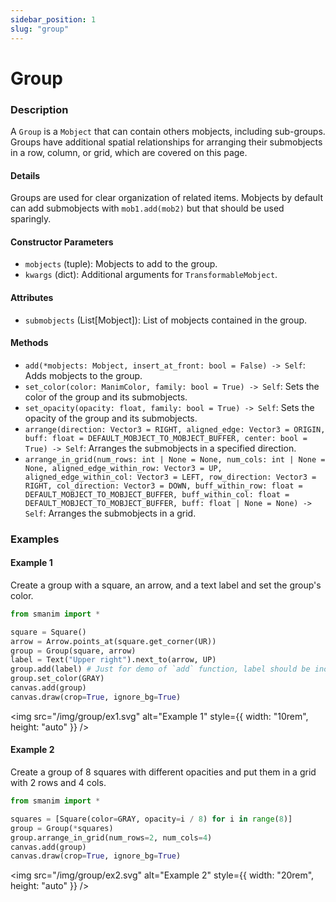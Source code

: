 ```yaml
---
sidebar_position: 1
slug: "group"
---
```


# Group

### Description

A `Group` is a `Mobject` that can contain others mobjects, including sub-groups.
Groups have additional spatial relationships for arranging their submobjects in a row, column, or grid, which are covered on this page.

#### Details

Groups are used for clear organization of related items.
Mobjects by default can add submobjects with `mob1.add(mob2)` but that should be used sparingly.

#### Constructor Parameters

- `mobjects` (tuple): Mobjects to add to the group.
- `kwargs` (dict): Additional arguments for `TransformableMobject`.

#### Attributes

- `submobjects` (List[Mobject]): List of mobjects contained in the group.

#### Methods

- `add(*mobjects: Mobject, insert_at_front: bool = False) -> Self`: Adds mobjects to the group.
- `set_color(color: ManimColor, family: bool = True) -> Self`: Sets the color of the group and its submobjects.
- `set_opacity(opacity: float, family: bool = True) -> Self`: Sets the opacity of the group and its submobjects.
- `arrange(direction: Vector3 = RIGHT, aligned_edge: Vector3 = ORIGIN, buff: float = DEFAULT_MOBJECT_TO_MOBJECT_BUFFER, center: bool = True) -> Self`: Arranges the submobjects in a specified direction.
- `arrange_in_grid(num_rows: int | None = None, num_cols: int | None = None, aligned_edge_within_row: Vector3 = UP, aligned_edge_within_col: Vector3 = LEFT, row_direction: Vector3 = RIGHT, col_direction: Vector3 = DOWN, buff_within_row: float = DEFAULT_MOBJECT_TO_MOBJECT_BUFFER, buff_within_col: float = DEFAULT_MOBJECT_TO_MOBJECT_BUFFER, buff: float | None = None) -> Self`: Arranges the submobjects in a grid.

### Examples

#### Example 1

Create a group with a square, an arrow, and a text label and set the group's color.

```python
from smanim import *

square = Square()
arrow = Arrow.points_at(square.get_corner(UR))
group = Group(square, arrow)
label = Text("Upper right").next_to(arrow, UP)
group.add(label) # Just for demo of `add` function, label should be included in constructor here
group.set_color(GRAY)
canvas.add(group)
canvas.draw(crop=True, ignore_bg=True)
```

<img
  src="/img/group/ex1.svg"
  alt="Example 1"
  style={{ width: "10rem", height: "auto" }}
/>
#### Example 2

Create a group of 8 squares with different opacities and put them in a grid with 2 rows and 4 cols.

```python
from smanim import *

squares = [Square(color=GRAY, opacity=i / 8) for i in range(8)]
group = Group(*squares)
group.arrange_in_grid(num_rows=2, num_cols=4)
canvas.add(group)
canvas.draw(crop=True, ignore_bg=True)
```

<img
  src="/img/group/ex2.svg"
  alt="Example 2"
  style={{ width: "20rem", height: "auto" }}
/>
